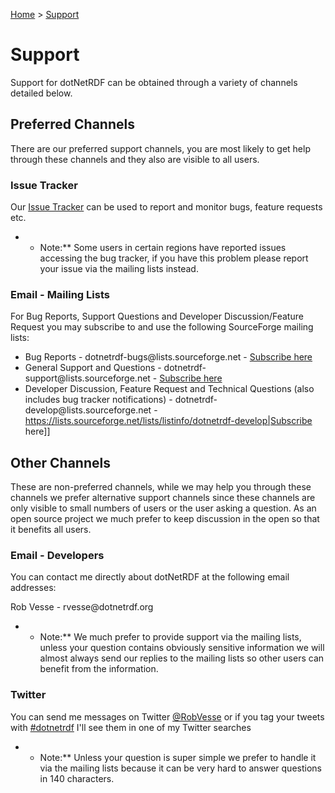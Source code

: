[[Home]] > [[Support]]

= Support =

Support for dotNetRDF can be obtained through a variety of channels detailed below.

== Preferred Channels ==

There are our preferred support channels, you are most likely to get help through these channels and they also are visible to all users.

=== Issue Tracker ===

Our [[http://www.dotnetrdf.org/tracker/|Issue Tracker]] can be used to report and monitor bugs, feature requests etc.

**Note:** Some users in certain regions have reported issues accessing the bug tracker, if you have this problem please report your issue via the mailing lists instead.

=== Email - Mailing Lists ===

For Bug Reports, Support Questions and Developer Discussion/Feature Request you may subscribe to and use the following SourceForge mailing lists:

* Bug Reports - dotnetrdf-bugs@lists.sourceforge.net - [[https://lists.sourceforge.net/lists/listinfo/dotnetrdf-bugs|Subscribe here]]
* General Support and Questions - dotnetrdf-support@lists.sourceforge.net - [[https://lists.sourceforge.net/lists/listinfo/dotnetrdf-support|Subscribe here]]
* Developer Discussion, Feature Request and Technical Questions (also includes bug tracker notifications) - dotnetrdf-develop@lists.sourceforge.net - https://lists.sourceforge.net/lists/listinfo/dotnetrdf-develop|Subscribe here]]

== Other Channels ==

These are non-preferred channels, while we may help you through these channels we prefer alternative support channels since these channels are only visible to small numbers of users or the user asking a question. As an open source project we much prefer to keep discussion in the open so that it benefits all users.

=== Email - Developers ===

You can contact me directly about dotNetRDF at the following email addresses:

Rob Vesse - rvesse@dotnetrdf.org

**Note:** We much prefer to provide support via the mailing lists, unless your question contains obviously sensitive information we will almost always send our replies to the mailing lists so other users can benefit from the information.

=== Twitter ===

You can send me messages on Twitter [[http://twitter.com/RobVesse|@RobVesse]] or if you tag your tweets with [[http://twitter.com/search?q=%23dotnetrdf|#dotnetrdf]] I'll see them in one of my Twitter searches

**Note:** Unless your question is super simple we prefer to handle it via the mailing lists because it can be very hard to answer questions in 140 characters.